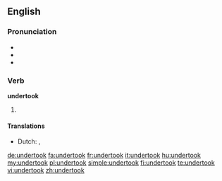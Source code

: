 ==English==

===Pronunciation===
* {{IPA|/ʌndəɻˈtʊk/}}
* {{audio|En-us-undertook.ogg|Audio (US)}}
* {{rhymes|ʊk}}

===Verb===
'''undertook'''

# {{simple past of|undertake}}

====Translations====
{{trans-top|past tense of undertake}}
* Dutch: {{t-|nl|ondernam}}, {{t-|nl|ondernamen}}
{{trans-mid}}
{{trans-bottom}}

[[de:undertook]]
[[fa:undertook]]
[[fr:undertook]]
[[it:undertook]]
[[hu:undertook]]
[[my:undertook]]
[[pl:undertook]]
[[simple:undertook]]
[[fi:undertook]]
[[te:undertook]]
[[vi:undertook]]
[[zh:undertook]]